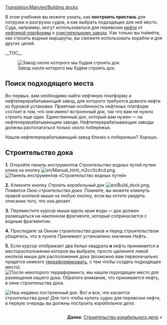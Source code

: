 [[Translation:Main/en/Building docks]]{{en/-}}{{ru/Учебник}}

В этом учебнике вы можете узнать, как '''построить пристань''' для погрузки и разгрузки судов, и как выбрать подходящее для неё место. 
Суда, например, могут использоваться для перевозки [[Main/ru/Нефть|нефти]] от [[Main/ru/Нефтяная платформа|нефтяной платформы]] к [[Main/ru/Нефтезавод|очистительному заводу]]. 
Как только вы поймёте, как строить водные маршруты, вы сможете использовать корабли и для других целей.

__TOC__

[[File:en/Dock construction 1.png|left|frame|Завод около которого мы будем строить док.]]
==Поиск подходящего места==
Во-первых, вам необходимо найти нефтяную платформу и нефтеперерабатывающий завод, для которого требуется довезти нефти из буровой установки. Приятная особенность нефтяных платформ состоит в том, что они имеют встроенный док, так что вам не нужно строить еще один. Единственный док, который вам нужен — на нефтеперерабатывающем заводе. Нефтеперерабатывающие заводы должны располагаться только около побережья.

Нашли нефтеперерабатывающий завод близко к побережью? Хорошо.
<div style="clear:left"></div>

==Строительство дока==

'''1.''' Откройте панель инструментов ''Строительство водных путей'' путем клика на кнопку [[File:en/Manual html m2cc0c4cd.png]].
[[File:en/Dock toolbar.png|frame|none|Панель инструментов «Строительство водных путей»]]

'''2.''' Кликните кнопку ''Строить корабельный док'' [[File:en/Build dock.png]]. Появится ''Окно строительства дока''. Помните, вы можете кликнуть правой кнопкой мыши на любую кнопку, если вы хотите увидеть описание того, что она делает.

'''3.''' Переместите курсор мыши вдоль края воды — док должен размещаться на наклонном фрагменте, который соприкасается с водным фрагментом.

'''4.''' Проследите за ''Окном строительства доков'' и перед строительством убедитесь, что в пункте ''Принимает'' установлено значение ''Нефть''.

'''5.''' Если курсор отображает два белых квадрата '''и''' нефть принимается в месторасположении которое вы выбрали, просто щелкните левой кнопкой мыши для расположения дока (возможно вам первоначально придется немного [[Main/ru/Ландшафтный дизайн|терраформировать]], с тем чтобы создать подходящее место).
[[File:en/Dock construction 2.png|frame|none|После некоторого [[Ландшафтный дизайн/Ru|терраформинга]], мы нашли подходящее место для размещения нашего дока. Обратите внимание, что принимается '''нефть''', в окне строительства дока.]]


[[File:en/Dock construction 3.png|frame|left|Наш недавно построенный док.]]
Вот и все, что касается строительства дока! Для того чтобы купить судно для перевозки нефти, в первую очередь вы должны построить ''корабельное депо''.

<div style="clear:both;float:right">'''Далее''': [[Main/ru/Строительство доков|Строительство корабельного депо]] &raquo;</div>